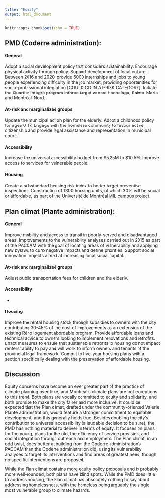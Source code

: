 ```yaml
---
title: "Equity"
output: html_document
---
```


```r
knitr::opts_chunk$set(echo = TRUE)
```

## PMD (Coderre administration): 

#### General

Adopt a social development policy that considers sustainability. Encourage physical activity through policy. Support development of local culture. Between 2016 and 2020, provide 5000 internships and jobs to young people experiencing difficulty in the job market, providing opportunities for socio-professional integration [COULD CO IN AT-RISK CATEGORY]. Initiate the Quartier Intégré program inthree target zones: Hochelaga, Sainte-Marie and Montréal-Nord.  

#### At-risk and marginalized groups

Update the municipal action plan for the elderly. Adopt a childhood policy for ages 0-17. Engage with the homeless community to favour active citizenship and provide legal assistance and representation in municipal court.

#### Accessibility

Increase the universal accessibility budget from $5.25M to $10.5M. Improve access to services for vulnerable people.

#### Housing

Create a substandard housing risk index to better target preventive inspections. Construction of 1300 housing units, of which 30% will be social or affordable, as part of the Université de Montréal MIL campus project.
 
## Plan climat (Plante administration): 

#### General

Improve mobility and access to transit in poorly-served and disadvantaged areas. Improvements to the vulnerability analyses carried out in 2015 as part of the PACCAM with the goal of locating areas of vulnerability and applying new bylaws to curb negative impacts and define priorities. Support social innovation projects aimed at increasing local social capital.

#### At-risk and marginalized groups

Adjust public transportation fees for children and the elderly.

#### Accessibility

-

#### Housing

Improve the rental housing stock through subsidies to owners with the city contributing 30-45% of the cost of improvements as an extension of the existing Réno logement abordable program. Provide affordable loans and technical advice to owners looking to implement renovations and retrofits. Enact measures to ensure that sustainable retrofits to housing do not impact renters’ ability to pay and will work to inform owners and tenants of the provincial legal framework. Commit to five-year housing plans with a section specifically dealing with the preservation of affordable housing.

## Discussion

Equity concerns have become an ever greater part of the practice of climate planning over time, and Montreal’s climate plans are not exceptions to this trend. Both plans are vocally committed to equity and solidarity, and both promise to make the city fairer and more inclusive. It could be expected that the Plan climat, drafted under the community-oriented Valérie Plante administration, would feature a stronger commitment to equitable development, and this generally holds true. Besides doubling the city’s contribution to universal accessibility (a laudable decision to be sure), the PMD has nothing material to deliver in terms of equity. It focuses on plans for the young, plans for the old, the efficiency of service provision, and social integration through outreach and employment. The Plan climat, in an odd twist, does better at building from the Coderre administration’s PACCAM than the Coderre administration did, using its vulnerability analyses to target its interventions and find areas of greatest need, though no specific interventions are proposed.

While the Plan climat contains more equity policy proposals and is probably more well-rounded, both plans have blind spots. While the PMD does little to address housing, the Plan climat has absolutely nothing to say about addressing homelessness, with the homeless being arguably the single most vulnerable group to climate hazards.
